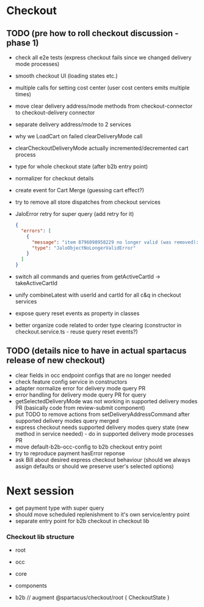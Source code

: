# Checkout

## TODO (pre how to roll checkout discussion - phase 1)

- check all e2e tests (express checkout fails since we changed delivery mode processes)
- smooth checkout UI (loading states etc.)
- multiple calls for setting cost center (user cost centers emits multiple times)
- move clear delivery address/mode methods from checkout-connector to checkout-delivery connector
- separate delivery address/mode to 2 services
- why we LoadCart on failed clearDeliveryMode call
- clearCheckoutDeliveryMode actually incremented/decremented cart process
- type for whole checkout state (after b2b entry point)
- normalizer for checkout details
- create event for Cart Merge (guessing cart effect?)
- try to remove all store dispatches from checkout services
- JaloError retry for super query (add retry for it)

  ```json
  {
    "errors": [
      {
        "message": "item 8796098958229 no longer valid (was removed): object no longer valid",
        "type": "JaloObjectNoLongerValidError"
      }
    ]
  }
  ```

- switch all commands and queries from getActiveCartId -> takeActiveCartId
- unify combineLatest with userId and cartId for all c&q in checkout services
- expose query reset events as property in classes
- better organize code related to order type clearing (constructor in checkout.service.ts - reuse query reset events?)

## TODO (details nice to have in actual spartacus release of new checkout)

- clear fields in occ endpoint configs that are no longer needed
- check feature config service in constructors
- adapter normalize error for delivery mode query PR
- error handling for delivery mode query PR for query
- getSelectedDeliveryMode was not working in supported delivery modes PR (basically code from review-submit component)
- put TODO to remove actions from setDeliveryAddressCommand after supported delivery modes query merged
- express checkout needs supported delivery modes query state (new method in service needed) - do in supported delivery mode processes PR
- move default-b2b-occ-config to b2b checkout entry point
- try to reproduce payment hasError reponse
- ask Bill about desired express checkout behaviour (should we always assign defaults or should we preserve user's selected options)

# Next session

- get payment type with super query
- should move scheduled replenishment to it's own service/entry point
- separate entry point for b2b checkout in checkout lib

### Checkout lib structure

- root
- occ
- core
- components

- b2b // augment @spartacus/checkout/root { CheckoutState }
